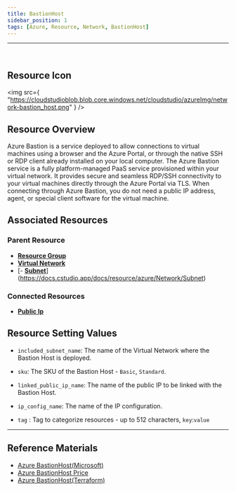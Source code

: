```yaml
---
title: BastionHost
sidebar_position: 1
tags: [Azure, Resource, Network, BastionHost]
---
```


<hr />
<br />

## Resource Icon

<img
    src={
        "https://cloudstudioblob.blob.core.windows.net/cloudstudio/azureImg/network-bastion_host.png"
    }
/>

## Resource Overview

Azure Bastion is a service deployed to allow connections to virtual machines using a browser and the Azure Portal, or through the native SSH or RDP client already installed on your local computer. 
The Azure Bastion service is a fully platform-managed PaaS service provisioned within your virtual network. 
It provides secure and seamless RDP/SSH connectivity to your virtual machines directly through the Azure Portal via TLS. 
When connecting through Azure Bastion, you do not need a public IP address, agent, or special client software for the virtual machine.

## Associated Resources

### Parent Resource

-   [**Resource Group**](https://docs.cstudio.app/docs/resource/azure/Base/ResourceGroup)
-   [**Virtual Network**](https://docs.cstudio.app/docs/resource/azure/Network/VirtualNetwork)
-   [- [**Subnet**](https://docs.cstudio.app/docs/resource/azure/Network/Subnet)](https://docs.cstudio.app/docs/resource/azure/Network/Subnet)

### Connected Resources

-   [**Public Ip**](https://docs.cstudio.app/docs/resource/azure/Network/PublicIp)

## Resource Setting Values

-   `included_subnet_name`: The name of the Virtual Network where the Bastion Host is deployed.

-   `sku`: The SKU of the Bastion Host - `Basic`, `Standard`.

-   `linked_public_ip_name`: The name of the public IP to be linked with the Bastion Host.

-   `ip_config_name`: The name of the IP configuration.

-   `tag` : Tag to categorize resources - up to 512 characters, `key`:`value`
---

## Reference Materials

-   [Azure BastionHost(Microsoft)](https://learn.microsoft.com/en-us/azure/bastion/bastion-overview)
-   [Azure BastionHost Price](https://azure.microsoft.com/en-us/pricing/details/azure-bastion/)
-   [Azure BastionHost(Terraform)](https://registry.terraform.io/providers/hashicorp/azurerm/latest/docs/resources/bastion_host)
